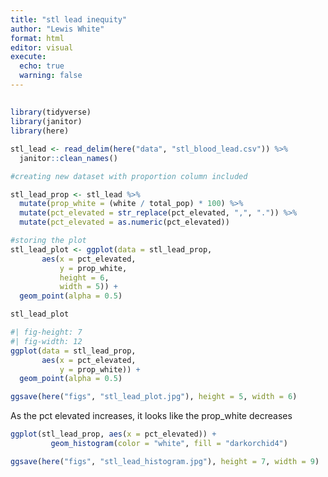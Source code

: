 ```yaml
---
title: "stl lead inequity"
author: "Lewis White"
format: html
editor: visual
execute:
  echo: true
  warning: false
---
```


## 

```r
library(tidyverse)
library(janitor)
library(here)
```

```r
stl_lead <- read_delim(here("data", "stl_blood_lead.csv")) %>%
  janitor::clean_names()
```

```r
#creating new dataset with proportion column included

stl_lead_prop <- stl_lead %>%
  mutate(prop_white = (white / total_pop) * 100) %>%
  mutate(pct_elevated = str_replace(pct_elevated, ",", ".")) %>%
  mutate(pct_elevated = as.numeric(pct_elevated))
```

```r
#storing the plot
stl_lead_plot <- ggplot(data = stl_lead_prop,
       aes(x = pct_elevated,
           y = prop_white,
           height = 6, 
           width = 5)) +
  geom_point(alpha = 0.5)

stl_lead_plot
```

```r
#| fig-height: 7
#| fig-width: 12
ggplot(data = stl_lead_prop,
       aes(x = pct_elevated,
           y = prop_white)) +
  geom_point(alpha = 0.5)
```

```r
ggsave(here("figs", "stl_lead_plot.jpg"), height = 5, width = 6)

```

As the pct elevated increases, it looks like the prop_white decreases

```r
ggplot(stl_lead_prop, aes(x = pct_elevated)) + 
         geom_histogram(color = "white", fill = "darkorchid4")
```

```r
ggsave(here("figs", "stl_lead_histogram.jpg"), height = 7, width = 9)
```
